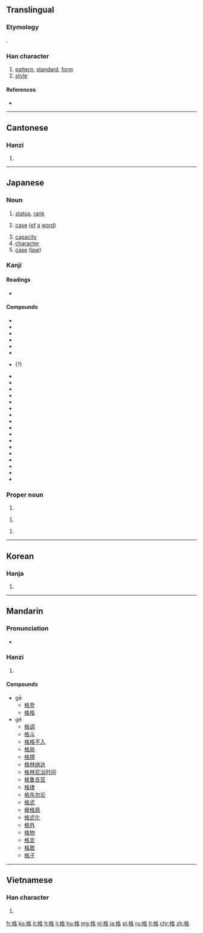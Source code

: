 ==Translingual==
{{stroke order|strokes=10}}

===Etymology===
{{Han compound|木|t1=wood|各|ls=psc}}.

===Han character===
{{Han char|rn=75|rad=木|as=06|sn=10|four=|canj=木竹水口 (DHER)|ids=⿰[[木]][[各]]}}

# [[pattern]], [[standard]], [[form]]
# [[style]]

====References====
* {{Han ref|kx=0524.110|dkj=14749|dj=0912.130|hdz=21203.060|uh=683C|ud=26684|bh=AEE6|bd=44774}}

----

==Cantonese==

===Hanzi===
{{yue-hanzi|jyut=gaak3|y=gaak3}}

# {{defn|lang=yue|sort=木06}}

----

==Japanese==

===Noun===
{{ja-noun|k|hira=かく|rom=kaku}}

# [[status]], [[rank]]
# {{context|grammar|lang=ja|sort=かく}} [[case]] ([[of]] [[a]] [[word]])
# [[capacity]]
# [[character]]
# [[case]] ([[law]])

===Kanji===
{{ja-kanji|rs=木06|grade=5}}

====Readings====
* {{ja-readings|on=[[こう]] (kō), [[かく]] (kaku), [[きゃく]] (kyaku)|kun=[[ただす]] (tadasu), [[いたる]] (itaru)}}

====Compounds====
* {{l|ja|価格|tr=[[かかく]], kakaku||price}}
* {{l|ja|具格|tr=[[ぐかく]], gukaku||instrumental}}
* {{l|ja|呼格|tr=[[こかく]], kokaku||vocative}}
* {{l|ja|向格|tr=[[こうかく]], kōkaku||allative}}
* {{l|ja|斜格|tr=[[しゃかく]], shakaku||oblique}}
* {{l|ja|主格|tr=[[しゅかく]], shukaku||nominative}}
* {{l|ja|修飾格|tr=[[しゅうしょくかく]], shūshokukaku||attributive}}(?)
* {{l|ja|述格|tr=[[じゅっかく]], jukkaku||predicative}}
* {{l|ja|所有格|tr=[[しょゆうかく]], shoyūkaku||possessive}}
* {{l|ja|人格|tr=[[じんかく]], jinkaku||personality}}
* {{l|ja|接格|tr=[[せっかく]], sekkaku||adessive}}
* {{l|ja|絶対格|tr=[[ぜったいかく]], zettaikaku||absolutive}}
* {{l|ja|前置格|tr=[[ぜんちかく]], zenchikaku||locative}}
* {{l|ja|造格|tr=[[ぞうかく]], zōkaku||instrumental}}
* {{l|ja|属格|tr=[[ぞっかく]], zokkaku||genitive}}
* {{l|ja|対格|tr=[[たいかく]], taikaku||accusative}}
* {{l|ja|奪格|tr=[[だっかく]], dakkaku||ablative}}
* {{l|ja|能格|tr=[[のうかく]], nōkaku||ergative}}
* {{l|ja|賓格|tr=[[ひんかく]], hinkaku||objective}}
* {{l|ja|補格|tr=[[ほかく]], hokaku||supplement}}
* {{l|ja|目的格|tr=[[もくてきかく]], mokutekikaku||objective}}
* {{l|ja|与格|tr=[[よかく]], yokaku||dative}}
* {{l|ja|連体格|tr=[[れんたいかく]], rentaikaku||adnominal}}
* {{l|ja|格助詞|tr=[[かくじょし]], kakujoshi}}

===Proper noun===
{{ja-pos|proper|いたる}}

# {{given name|male|lang=ja|sort=いたる}}

{{ja-pos|proper|かく}}

# {{given name|male|lang=ja|sort=かく}}

{{ja-pos|proper|とおる}}

# {{given name|male|lang=ja|sort=とおる}}

----

==Korean==

===Hanja===
{{ko-hanja|hangeul=[[격]], [[낙]]|eumhun=|rv=gyeok, nak|mr=kyŏk, nak|y=kyek, nak}}

# {{defn|lang=ko|sort=木06}}

----

==Mandarin==

===Pronunciation===
* {{audio|Zh-gé.ogg|Audio|lang=cmn}}

===Hanzi===
{{cmn-hanzi|pin=[[gē]] ([[ge1]]), [[gé]] ([[ge2]])|wg=ko<sup>1</sup>, ko<sup>2</sup>}}

# {{defn|lang=cmn|sort=木06}}

====Compounds====
* gē
** [[格登]]
** [[格格]]
* gé
** [[格调]]
** [[格斗]]
** [[格格不入]]
** [[格局]]
** [[格楞]]
** [[格林纳达]]
** [[格林尼治时间]]
** [[格鲁吉亚]]
** [[格律]]
** [[格杀勿论]]
** [[格式]]
** [[癴格爲]]
** [[格式化]]
** [[格外]]
** [[格物]]
** [[格言]]
** [[格致]]
** [[格子]]

----

==Vietnamese==

===Han character===
{{vi-hantu|[[cách]], [[ghếch]]|rs=木06}}

# {{defn|lang=vi|sort=木06}}

[[fr:格]]
[[ko:格]]
[[it:格]]
[[lt:格]]
[[li:格]]
[[hu:格]]
[[mg:格]]
[[nl:格]]
[[ja:格]]
[[pl:格]]
[[ru:格]]
[[tl:格]]
[[chr:格]]
[[zh:格]]